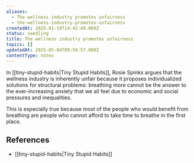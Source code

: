 ```yaml
---
aliases:
  - The wellness industry promotes unfairness
  - the-wellness-industry-promotes-unfairness
createdAt: 2025-01-19T14:42:49.000Z
status: seedling
title: The wellness industry promotes unfairness
topics: []
updatedAt: 2025-05-04T09:59:57.000Z
contentType: notes
---
```

In [[tiny-stupid-habits|Tiny Stupid Habits]], Rosie Spinks argues that the wellness industry is inherently unfair because it proposes individualized solutions for structural problems: breathing more cannot be the answer to the ever-increasing anxiety that we all feel due to economic and social pressures and inequalities.

This is especially true because most of the people who would benefit from breathing are people who cannot afford to take time to breathe in the first place.

## References

- [[tiny-stupid-habits|Tiny Stupid Habits]]
